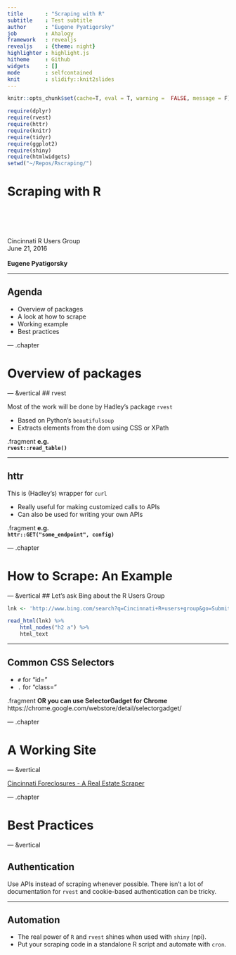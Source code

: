 ```yaml
---
title       : "Scraping with R"
subtitle    : Test subtitle
author      : "Eugene Pyatigorsky"
job         : Ahalogy
framework   : revealjs
revealjs    : {theme: night}
highlighter : highlight.js
hitheme     : Github 
widgets     : []
mode        : selfcontained
knit        : slidify::knit2slides
---
```


```r
knitr::opts_chunk$set(cache=T, eval = T, warning =  FALSE, message = F)
```

```r
require(dplyr)
require(rvest)
require(httr)
require(knitr)
require(tidyr)
require(ggplot2)
require(shiny)
require(htmlwidgets)
setwd("~/Repos/Rscraping/")
```

# Scraping with **R**

<br><br><br><br>
<footer>
Cincinnati R Users Group<br>
June 21, 2016  <br><br>
**Eugene Pyatigorsky**
</footer>

---

## Agenda
* Overview of packages
* A look at how to scrape
* Working example
* Best practices

--- .chapter

# Overview of packages 

--- &vertical
## rvest

Most of the work will be done by Hadley's package `rvest`

* Based on Python's `beautifulsoup`
* Extracts elements from the dom using CSS or XPath

.fragment **e.g.<br>`rvest::read_table()`**

***

##  httr

This is (Hadley's) wrapper for `curl`

* Really useful for making customized calls to APIs
* Can also be used for writing your own APIs

.fragment **e.g.<br>`httr::GET("some_endpoint", config)`**

--- .chapter

# How to Scrape: An Example

--- &vertical
## Let's ask Bing about the R Users Group

```r
lnk <- 'http://www.bing.com/search?q=Cincinnati+R+users+group&go=Submit&qs=n&form=QBLH&pq=cincinnati+r+users+g&sc=0-20&sp=-1&sk=&cvid=4A13A7CB066B419B9F7BD75777D68F09'

read_html(lnk) %>% 
    html_nodes("h2 a") %>% 
    html_text
```

*** 

## Common CSS Selectors

* `#` for "id="
* `.` for "class="

.fragment **OR you can use SelectorGadget for Chrome**
<br>
https://chrome.google.com/webstore/detail/selectorgadget/

--- .chapter


# A Working Site

--- &vertical

[Cincinnati Foreclosures - A Real Estate Scraper](http://cincyreal.followthenumbers.com)

--- .chapter


# Best Practices

--- &vertical

## Authentication

Use APIs instead of scraping whenever possible. There isn't a lot of documentation for `rvest` and cookie-based authentication can be tricky.

***

## Automation

* The real power of `R` and `rvest` shines when used with `shiny` (npi).
* Put your scraping code in a standalone R script and automate with `cron`. 